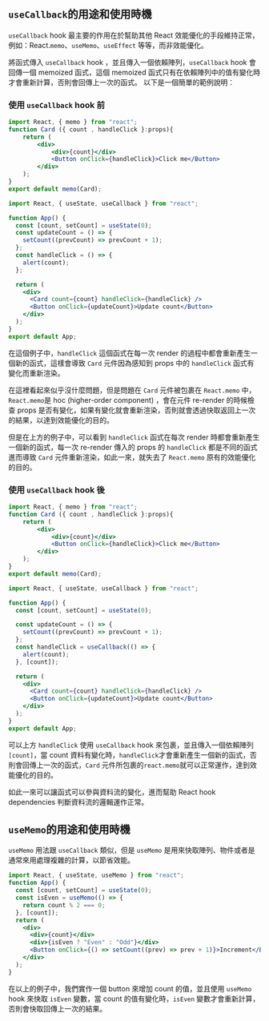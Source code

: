 ## `useCallback`的用途和使用時機

`useCallback` hook 最主要的作用在於幫助其他 React 效能優化的手段維持正常，例如：React.`memo`、`useMemo`、`useEffect` 等等，而非效能優化。

將函式傳入 `useCallback` hook ，並且傳入一個依賴陣列，`useCallback` hook 會回傳一個 memoized 函式，這個 memoized 函式只有在依賴陣列中的值有變化時才會重新計算，否則會回傳上一次的函式。
以下是一個簡單的範例說明：

### 使用 `useCallback` hook 前

```jsx Card.tsx
import React, { memo } from "react";
function Card ({ count , handleClick }:props){
    return (
        <div>
            <div>{count}</div>
            <Button onClick={handleClick}>Click me</Button>
        </div>
    );
}
export default memo(Card);
```

```jsx App.tsx
import React, { useState, useCallback } from "react";

function App() {
  const [count, setCount] = useState(0);
  const updateCount = () => {
    setCount((prevCount) => prevCount + 1);
  };
  const handleClick = () => {
    alert(count);
  };

  return (
    <div>
      <Card count={count} handleClick={handleClick} />
      <Button onClick={updateCount}>Update count</Button>
    </div>
  );
}
export default App;
```

在這個例子中，`handleClick` 這個函式在每一次 render 的過程中都會重新產生一個新的函式，這樣會導致 `Card` 元件因為感知到 props 中的 `handleClick` 函式有變化而重新渲染。

在這裡看起來似乎沒什麼問題，但是問題在 `Card` 元件被包裹在 `React.memo` 中，`React.memo`是 hoc (higher-order component) ，會在元件 re-render 的時候檢查 props 是否有變化，如果有變化就會重新渲染，否則就會透過快取返回上一次的結果，以達到效能優化的目的。

但是在上方的例子中，可以看到 `handleClick` 函式在每次 render 時都會重新產生一個新的函式，每一次 re-render 傳入的 props 的 `handleClick` 都是不同的函式進而導致 `Card` 元件重新渲染，如此一來，就失去了 `React.memo` 原有的效能優化的目的。

### 使用 `useCallback` hook 後

```jsx Card.tsx
import React, { memo } from "react";
function Card ({ count , handleClick }:props){
    return (
        <div>
            <div>{count}</div>
            <Button onClick={handleClick}>Click me</Button>
        </div>
    );
}
export default memo(Card);
```

```jsx App.tsx
import React, { useState, useCallback } from "react";

function App() {
  const [count, setCount] = useState(0);

  const updateCount = () => {
    setCount((prevCount) => prevCount + 1);
  };
  const handleClick = useCallback(() => {
    alert(count);
  }, [count]);

  return (
    <div>
      <Card count={count} handleClick={handleClick} />
      <Button onClick={updateCount}>Update count</Button>
    </div>
  );
}
export default App;
```

可以上方 `handleClick` 使用 `useCallback` hook 來包裹，並且傳入一個依賴陣列 `[count]`，當 count 資料有變化時，`handleClick`才會重新產生一個新的函式，否則會回傳上一次的函式，`Card` 元件所包裹的`react.memo`就可以正常運作，達到效能優化的目的。

如此一來可以讓函式可以參與資料流的變化，進而幫助 React hook dependencies 判斷資料流的邏輯運作正常。

## `useMemo`的用途和使用時機

`useMemo` 用法跟 `useCallback` 類似，但是 `useMemo` 是用來快取陣列、物件或者是通常來用處理複雜的計算，以節省效能。

```jsx
import React, { useState, useMemo } from "react";
function App() {
  const [count, setCount] = useState(0);
  const isEven = useMemo(() => {
    return count % 2 === 0;
  }, [count]);
  return (
    <div>
      <div>{count}</div>
      <div>{isEven ? "Even" : "Odd"}</div>
      <Button onClick={() => setCount((prev) => prev + 1)}>Increment</Button>
    </div>
  );
}
```

在以上的例子中，我們實作一個 button 來增加 count 的值，並且使用 `useMemo` hook 來快取 `isEven` 變數，當 count 的值有變化時，`isEven` 變數才會重新計算，否則會快取回傳上一次的結果。
